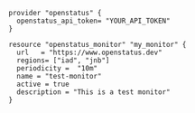 ```hcl
provider "openstatus" {
  openstatus_api_token= "YOUR_API_TOKEN"
}

resource "openstatus_monitor" "my_monitor" {
  url   = "https://www.openstatus.dev"
  regions= ["iad", "jnb"]
  periodicity =  "10m"
  name = "test-monitor"
  active = true
  description = "This is a test monitor"
}
```